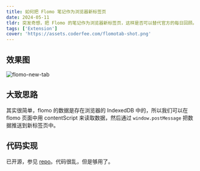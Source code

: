 ```yaml
---
title: 如何把 Flomo 笔记作为浏览器新标签页
date: 2024-05-11
tldr: 突发奇想，把 Flomo 的笔记作为浏览器新标签页，这样是否可以替代官方的每日回顾。感觉自己是白嫖党。
tags: ['Extension']
cover: 'https://assets.coderfee.com/flomotab-shot.png'
---
```


## 效果图

![flomo-new-tab](https://assets.coderfee.com/flomotab-shot.png)

## 大致思路

其实很简单，flomo 的数据是存在浏览器的 IndexedDB 中的，所以我们可以在 flomo 页面中用 contentScript 来读取数据，然后通过 `window.postMessage` 把数据推送到新标签页中。

## 代码实现

已开源，参见 [repo](https://github.com/coderfe/flomotab)。代码很乱，但是够用了。
